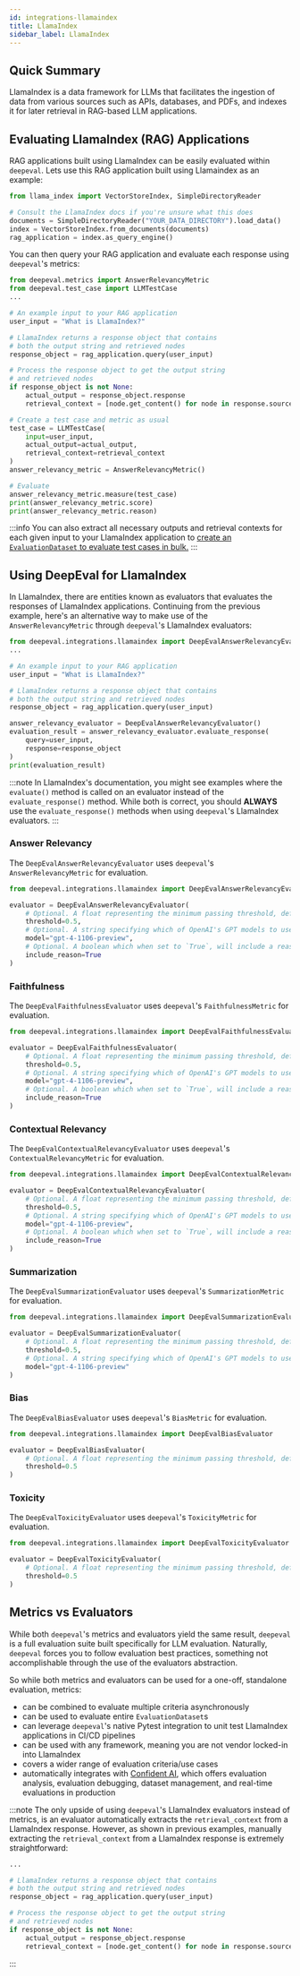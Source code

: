 ```yaml
---
id: integrations-llamaindex
title: LlamaIndex
sidebar_label: LlamaIndex
---
```


## Quick Summary

LlamaIndex is a data framework for LLMs that facilitates the ingestion of data from various sources such as APIs, databases, and PDFs, and indexes it for later retrieval in RAG-based LLM applications.

## Evaluating LlamaIndex (RAG) Applications

RAG applications built using LlamaIndex can be easily evaluated within `deepeval`. Lets use this RAG application built using Llamaindex as an example:

```python
from llama_index import VectorStoreIndex, SimpleDirectoryReader

# Consult the LlamaIndex docs if you're unsure what this does
documents = SimpleDirectoryReader("YOUR_DATA_DIRECTORY").load_data()
index = VectorStoreIndex.from_documents(documents)
rag_application = index.as_query_engine()
```

You can then query your RAG application and evaluate each response using `deepeval`'s metrics:

```python
from deepeval.metrics import AnswerRelevancyMetric
from deepeval.test_case import LLMTestCase
...

# An example input to your RAG application
user_input = "What is LlamaIndex?"

# LlamaIndex returns a response object that contains
# both the output string and retrieved nodes
response_object = rag_application.query(user_input)

# Process the response object to get the output string
# and retrieved nodes
if response_object is not None:
    actual_output = response_object.response
    retrieval_context = [node.get_content() for node in response.source_nodes]

# Create a test case and metric as usual
test_case = LLMTestCase(
    input=user_input,
    actual_output=actual_output,
    retrieval_context=retrieval_context
)
answer_relevancy_metric = AnswerRelevancyMetric()

# Evaluate
answer_relevancy_metric.measure(test_case)
print(answer_relevancy_metric.score)
print(answer_relevancy_metric.reason)
```

:::info
You can also extract all necessary outputs and retrieval contexts for each given input to your LlamaIndex application to [create an `EvaluationDataset` to evaluate test cases in bulk.](evaluation-datasets)
:::

## Using DeepEval for LlamaIndex

In LlamaIndex, there are entities known as evaluators that evaluates the responses of LlamaIndex applications. Continuing from the previous example, here's an alternative way to make use of the `AnswerRelevancyMetric` through `deepeval`'s LlamaIndex evaluators:

```python
from deepeval.integrations.llamaindex import DeepEvalAnswerRelevancyEvaluator
...

# An example input to your RAG application
user_input = "What is LlamaIndex?"

# LlamaIndex returns a response object that contains
# both the output string and retrieved nodes
response_object = rag_application.query(user_input)

answer_relevancy_evaluator = DeepEvalAnswerRelevancyEvaluator()
evaluation_result = answer_relevancy_evaluator.evaluate_response(
    query=user_input,
    response=response_object
)
print(evaluation_result)
```

:::note
In LlamaIndex's documentation, you might see examples where the `evaluate()` method is called on an evaluator instead of the `evaluate_response()` method. While both is correct, you should **ALWAYS** use the `evaluate_response()` methods when using `deepeval`'s LlamaIndex evaluators.
:::

### Answer Relevancy

The `DeepEvalAnswerRelevancyEvaluator` uses `deepeval`'s `AnswerRelevancyMetric` for evaluation.

```python
from deepeval.integrations.llamaindex import DeepEvalAnswerRelevancyEvaluator

evaluator = DeepEvalAnswerRelevancyEvaluator(
    # Optional. A float representing the minimum passing threshold, defaulted to 0.5.
    threshold=0.5,
    # Optional. A string specifying which of OpenAI's GPT models to use, defaulted to 'gpt-4-1106-preview'.
    model="gpt-4-1106-preview",
    # Optional. A boolean which when set to `True`, will include a reason for its evaluation score, defaulted to `True`.
    include_reason=True
)
```

### Faithfulness

The `DeepEvalFaithfulnessEvaluator` uses `deepeval`'s `FaithfulnessMetric` for evaluation.

```python
from deepeval.integrations.llamaindex import DeepEvalFaithfulnessEvaluator

evaluator = DeepEvalFaithfulnessEvaluator(
    # Optional. A float representing the minimum passing threshold, defaulted to 0.5.
    threshold=0.5,
    # Optional. A string specifying which of OpenAI's GPT models to use, defaulted to 'gpt-4-1106-preview'.
    model="gpt-4-1106-preview",
    # Optional. A boolean which when set to `True`, will include a reason for its evaluation score, defaulted to `True`.
    include_reason=True
)
```

### Contextual Relevancy

The `DeepEvalContextualRelevancyEvaluator` uses `deepeval`'s `ContextualRelevancyMetric` for evaluation.

```python
from deepeval.integrations.llamaindex import DeepEvalContextualRelevancyEvaluator

evaluator = DeepEvalContextualRelevancyEvaluator(
    # Optional. A float representing the minimum passing threshold, defaulted to 0.5.
    threshold=0.5,
    # Optional. A string specifying which of OpenAI's GPT models to use, defaulted to 'gpt-4-1106-preview'.
    model="gpt-4-1106-preview",
    # Optional. A boolean which when set to `True`, will include a reason for its evaluation score, defaulted to `True`.
    include_reason=True
)
```

### Summarization

The `DeepEvalSummarizationEvaluator` uses `deepeval`'s `SummarizationMetric` for evaluation.

```python
from deepeval.integrations.llamaindex import DeepEvalSummarizationEvaluator

evaluator = DeepEvalSummarizationEvaluator(
    # Optional. A float representing the minimum passing threshold, defaulted to 0.5.
    threshold=0.5,
    # Optional. A string specifying which of OpenAI's GPT models to use, defaulted to 'gpt-4-1106-preview'.
    model="gpt-4-1106-preview"
)
```

### Bias

The `DeepEvalBiasEvaluator` uses `deepeval`'s `BiasMetric` for evaluation.

```python
from deepeval.integrations.llamaindex import DeepEvalBiasEvaluator

evaluator = DeepEvalBiasEvaluator(
    # Optional. A float representing the minimum passing threshold, defaulted to 0.5.
    threshold=0.5
)
```

### Toxicity

The `DeepEvalToxicityEvaluator` uses `deepeval`'s `ToxicityMetric` for evaluation.

```python
from deepeval.integrations.llamaindex import DeepEvalToxicityEvaluator

evaluator = DeepEvalToxicityEvaluator(
    # Optional. A float representing the minimum passing threshold, defaulted to 0.5.
    threshold=0.5
)
```

## Metrics vs Evaluators

While both `deepeval`'s metrics and evaluators yield the same result, `deepeval` is a full evaluation suite built specifically for LLM evaluation. Naturally, `deepeval` forces you to follow evaluation best practices, something not accomplishable through the use of the evaluators abstraction.

So while both metrics and evaluators can be used for a one-off, standalone evaluation, metrics:

- can be combined to evaluate multiple criteria asynchronously
- can be used to evaluate entire `EvaluationDataset`s
- can leverage `deepeval`'s native Pytest integration to unit test LlamaIndex applications in CI/CD pipelines
- can be used with any framework, meaning you are not vendor locked-in into LlamaIndex
- covers a wider range of evaluation criteria/use cases
- automatically integrates with [Confident AI](confident-ai-introduction), which offers evaluation analysis, evaluation debugging, dataset management, and real-time evaluations in production

:::note
The only upside of using `deepeval`'s LlamaIndex evaluators instead of metrics, is an evaluator automatically extracts the `retrieval_context` from a LlamaIndex response. However, as shown in previous examples, manually extracting the `retrieval_context` from a LlamaIndex response is extremely straightforward:

```python
...

# LlamaIndex returns a response object that contains
# both the output string and retrieved nodes
response_object = rag_application.query(user_input)

# Process the response object to get the output string
# and retrieved nodes
if response_object is not None:
    actual_output = response_object.response
    retrieval_context = [node.get_content() for node in response.source_nodes]
```

:::
